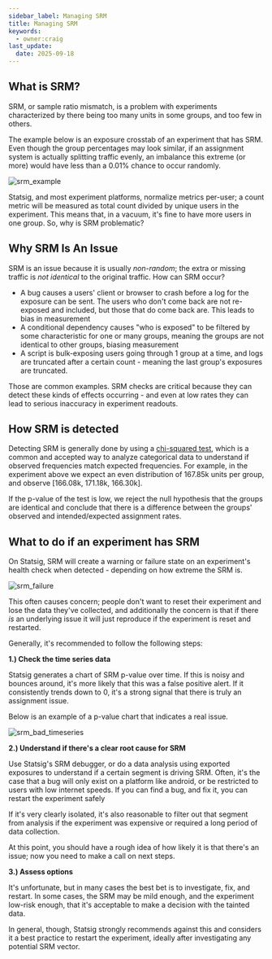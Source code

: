 ```yaml
---
sidebar_label: Managing SRM
title: Managing SRM
keywords:
  - owner:craig
last_update:
  date: 2025-09-18
---
```


## What is SRM?

SRM, or sample ratio mismatch, is a problem with experiments characterized by there being too many units in some groups, and too few in others.

The example below is an exposure crosstab of an experiment that has SRM. Even though the group percentages may look similar, if an assignment system is actually splitting traffic evenly, an imbalance this extreme (or more) would have less than a 0.01% chance to occur randomly.

![srm_example](/img/srm.png)

Statsig, and most experiment platforms, normalize metrics per-user; a count metric will be measured as total count divided by unique users in the experiment. This means that, in a vacuum, it's fine to have more users in one group. So, why is SRM problematic?

## Why SRM Is An Issue

SRM is an issue because it is usually _non-random_; the extra or missing traffic is _not identical_ to the original traffic. How can SRM occur?

- A bug causes a users' client or browser to crash before a log for the exposure can be sent. The users who don't come back are not re-exposed and included, but those that do come back are. This leads to bias in measurement
- A conditional dependency causes "who is exposed" to be filtered by some characteristic for one or many groups, meaning the groups are not identical to other groups, biasing measurement
- A script is bulk-exposing users going through 1 group at a time, and logs are truncated after a certain count - meaning the last group's exposures are truncated.

Those are common examples. SRM checks are critical because they can detect these kinds of effects occurring - and even at low rates they can lead to serious inaccuracy in experiment readouts.

## How SRM is detected

Detecting SRM is generally done by using a [chi-squared test](https://en.wikipedia.org/wiki/Chi-squared_test), which is a common and accepted way to analyze categorical data to understand if observed frequencies match expected frequencies. For example, in the experiment above we expect an even distribution of 167.85k units per group, and observe [166.08k, 171.18k, 166.30k].

If the p-value of the test is low, we reject the null hypothesis that the groups are identical and conclude that there is a difference between the groups' observed and intended/expected assignment rates.

## What to do if an experiment has SRM

On Statsig, SRM will create a warning or failure state on an experiment's health check when detected - depending on how extreme the SRM is.

![srm_failure](/img/srm_failure.png)

This often causes concern; people don't want to reset their experiment and lose the data they've collected, and additionally the concern is that if there _is_ an underlying issue it will just reproduce if the experiment is reset and restarted.

Generally, it's recommended to follow the following steps:

**1.) Check the time series data**

Statsig generates a chart of SRM p-value over time. If this is noisy and bounces around, it's more likely that this was a false positive alert. If it consistently trends down to 0,
it's a strong signal that there is truly an assignment issue.

Below is an example of a p-value chart that indicates a real issue.

![srm_bad_timeseries](/img/bad_pvalue.png)

**2.) Understand if there's a clear root cause for SRM**

Use Statsig's SRM debugger, or do a data analysis using exported exposures to understand if a certain segment is driving SRM. Often, it's the case that a bug will only exist on a platform like android,
or be restricted to users with low internet speeds. If you can find a bug, and fix it, you can restart the experiment safely

If it's very clearly isolated, it's also reasonable to filter out that segment from analysis if the experiment was expensive or required a long period of data collection.

At this point, you should have a rough idea of how likely it is that there's an issue; now you need to make a call on next steps.

**3.) Assess options**

It's unfortunate, but in many cases the best bet is to investigate, fix, and restart. In some cases, the SRM may be mild enough, and the experiment low-risk enough, that it's acceptable to make a decision with the tainted data.

In general, though, Statsig strongly recommends against this and considers it a best practice to restart the experiment, ideally after investigating any potential SRM vector.
